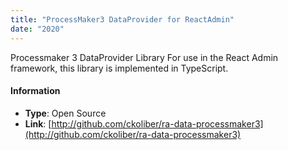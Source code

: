 ```yaml
---
title: "ProcessMaker3 DataProvider for ReactAdmin"
date: "2020"
---
```


Processmaker 3 DataProvider Library For use in the React Admin framework, this library is implemented in TypeScript.

#### Information

-   **Type**: Open Source
-   **Link**: [http://github.com/ckoliber/ra-data-processmaker3](http://github.com/ckoliber/ra-data-processmaker3)
